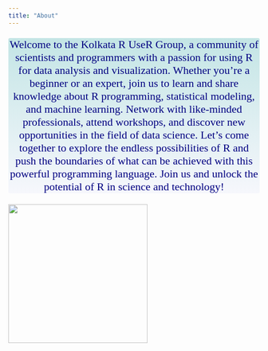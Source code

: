 ```yaml
---
title: "About"
---
```


::: {style="color: navy; font-size: 22px; font-family: Garamond; text-align: center; border-radius: 3px; background-image: linear-gradient(#C3E5E5, #F6F7FC);"}
Welcome to the Kolkata R UseR Group, a community of scientists and programmers with a passion for using R for data analysis and visualization. Whether you're a beginner or an expert, join us to learn and share knowledge about R programming, statistical modeling, and machine learning. Network with like-minded professionals, attend workshops, and discover new opportunities in the field of data science. Let's come together to explore the endless possibilities of R and push the boundaries of what can be achieved with this powerful programming language. Join us and unlock the potential of R in science and technology!
:::

![](images/logo_orig_644kb.png){fig-align="center" width="279"}
